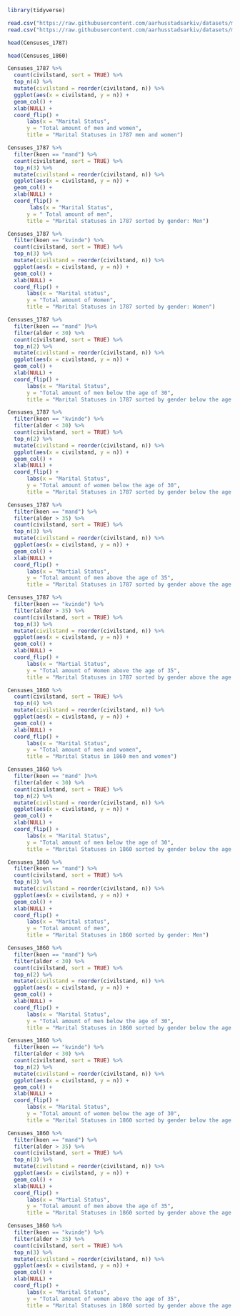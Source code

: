 
```{r}
library(tidyverse)
```


```{r}
read.csv("https://raw.githubusercontent.com/aarhusstadsarkiv/datasets/master/censuses/1787/census-1787-normalized.csv") -> Censuses_1787
read.csv("https://raw.githubusercontent.com/aarhusstadsarkiv/datasets/master/censuses/1860/census-1860-normalized.csv") -> Censuses_1860
```

```{r}
head(Censuses_1787)
```

```{r}
head(Censuses_1860)
```


```{r}
Censuses_1787 %>%
  count(civilstand, sort = TRUE) %>%
  top_n(4) %>%
  mutate(civilstand = reorder(civilstand, n)) %>%
  ggplot(aes(x = civilstand, y = n)) +
  geom_col() +
  xlab(NULL) +
  coord_flip() +
      labs(x = "Marital Status",
      y = "Total amount of men and women",
      title = "Marital Statuses in 1787 men and women")
```
```{r}
Censuses_1787 %>%
  filter(koen == "mand") %>%
  count(civilstand, sort = TRUE) %>%
  top_n(3) %>%
  mutate(civilstand = reorder(civilstand, n)) %>%
  ggplot(aes(x = civilstand, y = n)) +
  geom_col() +
  xlab(NULL) +
  coord_flip() +
       labs(x = "Marital Status",
      y = " Total amount of men",
      title = "Marital statuses in 1787 sorted by gender: Men")

```
```{r}
Censuses_1787 %>%
  filter(koen == "kvinde") %>%
  count(civilstand, sort = TRUE) %>%
  top_n(3) %>%
  mutate(civilstand = reorder(civilstand, n)) %>%
  ggplot(aes(x = civilstand, y = n)) +
  geom_col() +
  xlab(NULL) +
  coord_flip() +
      labs(x = "Marital status",
      y = "Total amount of Women",
      title = "Marital Statuses in 1787 sorted by gender: Women")
```
```{r}
Censuses_1787 %>% 
  filter(koen == "mand" )%>% 
  filter(alder < 30) %>% 
  count(civilstand, sort = TRUE) %>%
  top_n(2) %>%
  mutate(civilstand = reorder(civilstand, n)) %>%
  ggplot(aes(x = civilstand, y = n)) +
  geom_col() +
  xlab(NULL) +
  coord_flip() +
      labs(x = "Marital Status",
      y = "Total amount of men below the age of 30",
      title = "Marital Statuses in 1787 sorted by gender below the age of 30: Men")
```
```{r}
Censuses_1787 %>% 
  filter(koen == "kvinde") %>%
  filter(alder < 30) %>% 
  count(civilstand, sort = TRUE) %>%
  top_n(2) %>%
  mutate(civilstand = reorder(civilstand, n)) %>%
  ggplot(aes(x = civilstand, y = n)) +
  geom_col() +
  xlab(NULL) +
  coord_flip() +
      labs(x = "Marital Status",
      y = "Total amount of women below the age of 30",
      title = "Marital Statuses in 1787 sorted by gender below the age of 30: Women")
```






```{r}
Censuses_1787 %>% 
  filter(koen == "mand") %>%
  filter(alder > 35) %>% 
  count(civilstand, sort = TRUE) %>%
  top_n(3) %>%
  mutate(civilstand = reorder(civilstand, n)) %>%
  ggplot(aes(x = civilstand, y = n)) +
  geom_col() +
  xlab(NULL) +
  coord_flip() +
      labs(x = "Martial Status",
      y = "Total amount of men above the age of 35",
      title = "Marital Statuses in 1787 sorted by gender above the age of 35: Men")
```
```{r}
Censuses_1787 %>% 
  filter(koen == "kvinde") %>%
  filter(alder > 35) %>% 
  count(civilstand, sort = TRUE) %>%
  top_n(3) %>%
  mutate(civilstand = reorder(civilstand, n)) %>%
  ggplot(aes(x = civilstand, y = n)) +
  geom_col() +
  xlab(NULL) +
  coord_flip() +
      labs(x = "Martial Status",
      y = "Total amount of Women above the age of 35",
      title = "Marital Statuses in 1787 sorted by gender above the age of 35: Women")
```





```{r}
Censuses_1860 %>%
  count(civilstand, sort = TRUE) %>%
  top_n(4) %>%
  mutate(civilstand = reorder(civilstand, n)) %>%
  ggplot(aes(x = civilstand, y = n)) +
  geom_col() +
  xlab(NULL) +
  coord_flip() +
      labs(x = "Marital Status",
      y = "Total amount of men and women",
      title = "Marital Status in 1860 men and women")
```
```{r}
Censuses_1860 %>% 
  filter(koen == "mand" )%>% 
  filter(alder < 30) %>% 
  count(civilstand, sort = TRUE) %>%
  top_n(2) %>%
  mutate(civilstand = reorder(civilstand, n)) %>%
  ggplot(aes(x = civilstand, y = n)) +
  geom_col() +
  xlab(NULL) +
  coord_flip() +
      labs(x = "Marital Status",
      y = "Total amount of men below the age of 30",
      title = "Marital Statuses in 1860 sorted by gender below the age of 30: Men")
```
```{r}
Censuses_1860 %>% 
  filter(koen == "mand") %>%
  count(civilstand, sort = TRUE) %>%
  top_n(3) %>%
  mutate(civilstand = reorder(civilstand, n)) %>%
  ggplot(aes(x = civilstand, y = n)) +
  geom_col() +
  xlab(NULL) +
  coord_flip() +
      labs(x = "Marital status",
      y = "Total amount of men",
      title = "Marital Statuses in 1860 sorted by gender: Men")
```
```{r}
Censuses_1860 %>% 
  filter(koen == "mand") %>%
  filter(alder < 30) %>% 
  count(civilstand, sort = TRUE) %>%
  top_n(2) %>%
  mutate(civilstand = reorder(civilstand, n)) %>%
  ggplot(aes(x = civilstand, y = n)) +
  geom_col() +
  xlab(NULL) +
  coord_flip() +
      labs(x = "Marital Status",
      y = "Total amount of men below the age of 30",
      title = "Marital Statuses in 1860 sorted by gender below the age of 30: Men")

```

```{r}
Censuses_1860 %>% 
  filter(koen == "kvinde") %>%
  filter(alder < 30) %>% 
  count(civilstand, sort = TRUE) %>%
  top_n(2) %>%
  mutate(civilstand = reorder(civilstand, n)) %>%
  ggplot(aes(x = civilstand, y = n)) +
  geom_col() +
  xlab(NULL) +
  coord_flip() +
      labs(x = "Marital Status",
      y = "Total amount of women below the age of 30",
      title = "Marital Statuses in 1860 sorted by gender below the age of 30: Women")
```
```{r}
Censuses_1860 %>% 
  filter(koen == "mand") %>%
  filter(alder > 35) %>% 
  count(civilstand, sort = TRUE) %>%
  top_n(3) %>%
  mutate(civilstand = reorder(civilstand, n)) %>%
  ggplot(aes(x = civilstand, y = n)) +
  geom_col() +
  xlab(NULL) +
  coord_flip() +
      labs(x = "Martial Status",
      y = "Total amount of men above the age of 35",
      title = "Marital Statuses in 1860 sorted by gender above the age of 35: Men")
```

```{r}
Censuses_1860 %>% 
  filter(koen == "kvinde") %>%
  filter(alder > 35) %>% 
  count(civilstand, sort = TRUE) %>%
  top_n(3) %>%
  mutate(civilstand = reorder(civilstand, n)) %>%
  ggplot(aes(x = civilstand, y = n)) +
  geom_col() +
  xlab(NULL) +
  coord_flip() +
      labs(x = "Marital Status",
      y = "Total amount of women above the age of 35",
      title = "Marital Statuses in 1860 sorted by gender above the age of 35: Women")
```

